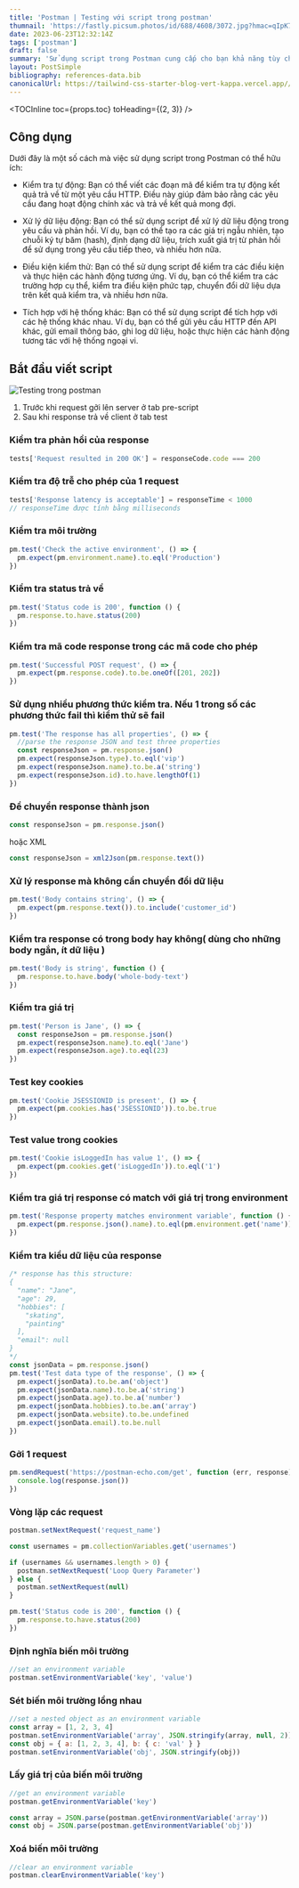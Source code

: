 ```yaml
---
title: 'Postman | Testing với script trong postman'
thumnail: 'https://fastly.picsum.photos/id/688/4608/3072.jpg?hmac=qIpK7qUXym0mfdFosdvte_Ia2COVGw9-WjBicJ3eSHg'
date: 2023-06-23T12:32:14Z
tags: ['postman']
draft: false
summary: 'Sử dụng script trong Postman cung cấp cho bạn khả năng tùy chỉnh và tự động hóa quy trình kiểm thử và xử lý dữ liệu'
layout: PostSimple
bibliography: references-data.bib
canonicalUrl: https://tailwind-css-starter-blog-vert-kappa.vercel.app//blog/new-features-in-v1/
---
```


<TOCInline toc={props.toc} toHeading={(2, 3)} />

## Công dụng

Dưới đây là một số cách mà việc sử dụng script trong Postman có thể hữu ích:

- Kiểm tra tự động: Bạn có thể viết các đoạn mã để kiểm tra tự động kết quả trả về từ một yêu cầu HTTP. Điều này giúp đảm bảo rằng các yêu cầu đang hoạt động chính xác và trả về kết quả mong đợi.

- Xử lý dữ liệu động: Bạn có thể sử dụng script để xử lý dữ liệu động trong yêu cầu và phản hồi. Ví dụ, bạn có thể tạo ra các giá trị ngẫu nhiên, tạo chuỗi ký tự băm (hash), định dạng dữ liệu, trích xuất giá trị từ phản hồi để sử dụng trong yêu cầu tiếp theo, và nhiều hơn nữa.

- Điều kiện kiểm thử: Bạn có thể sử dụng script để kiểm tra các điều kiện và thực hiện các hành động tương ứng. Ví dụ, bạn có thể kiểm tra các trường hợp cụ thể, kiểm tra điều kiện phức tạp, chuyển đổi dữ liệu dựa trên kết quả kiểm tra, và nhiều hơn nữa.

- Tích hợp với hệ thống khác: Bạn có thể sử dụng script để tích hợp với các hệ thống khác nhau. Ví dụ, bạn có thể gửi yêu cầu HTTP đến API khác, gửi email thông báo, ghi log dữ liệu, hoặc thực hiện các hành động tương tác với hệ thống ngoại vi.

## Bắt đầu viết script

![Testing trong postman](https://xlafgkujgoaelkhxzzpo.supabase.co/storage/v1/object/public/post/postman-script?t=2023-06-24T10%3A58%3A02.546Z)

1. Trước khi request gởi lên server ở tab pre-script
2. Sau khi response trả về client ở tab test

### Kiểm tra phản hồi của response

```javascript
tests['Request resulted in 200 OK'] = responseCode.code === 200
```

### Kiểm tra độ trễ cho phép của 1 request

```javascript
tests['Response latency is acceptable'] = responseTime < 1000
// responseTime được tính bằng milliseconds
```

### Kiểm tra môi trường

```javascript
pm.test('Check the active environment', () => {
  pm.expect(pm.environment.name).to.eql('Production')
})
```

### Kiểm tra status trả về

```javascript
pm.test('Status code is 200', function () {
  pm.response.to.have.status(200)
})
```

### Kiểm tra mã code response trong các mã code cho phép

```javascript
pm.test('Successful POST request', () => {
  pm.expect(pm.response.code).to.be.oneOf([201, 202])
})
```

### Sử dụng nhiều phương thức kiểm tra. Nếu 1 trong số các phương thức fail thì kiểm thử sẽ fail

```javascript
pm.test('The response has all properties', () => {
  //parse the response JSON and test three properties
  const responseJson = pm.response.json()
  pm.expect(responseJson.type).to.eql('vip')
  pm.expect(responseJson.name).to.be.a('string')
  pm.expect(responseJson.id).to.have.lengthOf(1)
})
```

### Để chuyển response thành json

```javascript
const responseJson = pm.response.json()
```

hoặc XML

```javascript
const responseJson = xml2Json(pm.response.text())
```

### Xử lý response mà không cần chuyển đổi dữ liệu

```javascript
pm.test('Body contains string', () => {
  pm.expect(pm.response.text()).to.include('customer_id')
})
```

### Kiểm tra response có trong body hay không( dùng cho những body ngắn, ít dữ liệu )

```javascript
pm.test('Body is string', function () {
  pm.response.to.have.body('whole-body-text')
})
```

### Kiểm tra giá trị

```javascript
pm.test('Person is Jane', () => {
  const responseJson = pm.response.json()
  pm.expect(responseJson.name).to.eql('Jane')
  pm.expect(responseJson.age).to.eql(23)
})
```

### Test key cookies

```javascript
pm.test('Cookie JSESSIONID is present', () => {
  pm.expect(pm.cookies.has('JSESSIONID')).to.be.true
})
```

### Test value trong cookies

```javascript
pm.test('Cookie isLoggedIn has value 1', () => {
  pm.expect(pm.cookies.get('isLoggedIn')).to.eql('1')
})
```

### Kiểm tra giá trị response có match với giá trị trong environment

```javascript
pm.test('Response property matches environment variable', function () {
  pm.expect(pm.response.json().name).to.eql(pm.environment.get('name'))
})
```

### Kiểm tra kiểu dữ liệu của response

```javascript
/* response has this structure:
{
  "name": "Jane",
  "age": 29,
  "hobbies": [
    "skating",
    "painting"
  ],
  "email": null
}
*/
const jsonData = pm.response.json()
pm.test('Test data type of the response', () => {
  pm.expect(jsonData).to.be.an('object')
  pm.expect(jsonData.name).to.be.a('string')
  pm.expect(jsonData.age).to.be.a('number')
  pm.expect(jsonData.hobbies).to.be.an('array')
  pm.expect(jsonData.website).to.be.undefined
  pm.expect(jsonData.email).to.be.null
})
```

### Gởi 1 request

```javascript
pm.sendRequest('https://postman-echo.com/get', function (err, response) {
  console.log(response.json())
})
```

### Vòng lặp các request

```javascript
postman.setNextRequest('request_name')
```

```javascript
const usernames = pm.collectionVariables.get('usernames')

if (usernames && usernames.length > 0) {
  postman.setNextRequest('Loop Query Parameter')
} else {
  postman.setNextRequest(null)
}

pm.test('Status code is 200', function () {
  pm.response.to.have.status(200)
})
```

### Định nghĩa biến môi trường

```javascript
//set an environment variable
postman.setEnvironmentVariable('key', 'value')
```

### Sét biến môi trường lồng nhau

```javascript
//set a nested object as an environment variable
const array = [1, 2, 3, 4]
postman.setEnvironmentVariable('array', JSON.stringify(array, null, 2))
const obj = { a: [1, 2, 3, 4], b: { c: 'val' } }
postman.setEnvironmentVariable('obj', JSON.stringify(obj))
```

### Lấy giá trị của biến môi trường

```javascript
//get an environment variable
postman.getEnvironmentVariable('key')

const array = JSON.parse(postman.getEnvironmentVariable('array'))
const obj = JSON.parse(postman.getEnvironmentVariable('obj'))
```

### Xoá biến môi trường

```javascript
//clear an environment variable
postman.clearEnvironmentVariable('key')
```

